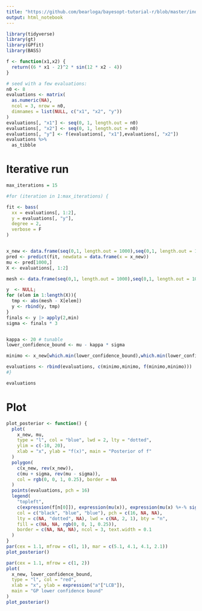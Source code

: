 ```yaml
---
title: "https://github.com/bearloga/bayesopt-tutorial-r/blob/master/index.Rmd"
output: html_notebook
---
```


```r
library(tidyverse)
library(gt)
library(GPfit)
library(BASS)
```

```r
f <- function(x1,x2) {
  return((6 * x1 - 2)^2 * sin(12 * x2 - 4))
}
```

```r
# seed with a few evaluations:
n0 <- 8
evaluations <- matrix(
  as.numeric(NA),
  ncol = 3, nrow = n0,
  dimnames = list(NULL, c("x1", "x2", "y"))
)
evaluations[, "x1"] <- seq(0, 1, length.out = n0)
evaluations[, "x2"] <- seq(0, 1, length.out = n0)
evaluations[, "y"] <- f(evaluations[, "x1"],evaluations[, "x2"]) 
evaluations %>%
  as_tibble
```

# Iterative run

```r
max_iterations = 15

#for (iteration in 1:max_iterations) {

fit <- bass(
  xx = evaluations[, 1:2],
  y = evaluations[, "y"],
  degree = 2,
  verbose = F
)


x_new <- data.frame(seq(0,1, length.out = 1000),seq(0,1, length.out = 1000))
pred <- predict(fit, newdata = data.frame(x = x_new))
mu <- pred[1000,]
X <- evaluations[, 1:2]

mesh <- data.frame(seq(0,1, length.out = 1000),seq(0,1, length.out = 1000))

y  <- NULL;
for (elem in 1:length(X)){
  tmp <- abs(mesh - X[elem])
  y <- rbind(y, tmp)
}
finals <- y |> apply(2,min)
sigma <- finals * 3


kappa <- 20 # tunable
lower_confidence_bound <- mu - kappa * sigma

minimo <- x_new[which.min(lower_confidence_bound),which.min(lower_confidence_bound)]

evaluations <- rbind(evaluations, c(minimo,minimo, f(minimo,minimo)))
#}
```

```r
evaluations
```

# Plot

```r
plot_posterior <- function() {
  plot(
    x_new, mu,
    type = "l", col = "blue", lwd = 2, lty = "dotted",
    ylim = c(-10, 20),
    xlab = "x", ylab = "f(x)", main = "Posterior of f"
  )
  polygon(
    c(x_new, rev(x_new)),
    c(mu + sigma, rev(mu - sigma)),
    col = rgb(0, 0, 1, 0.25), border = NA
  )
  points(evaluations, pch = 16)
  legend(
    "topleft",
    c(expression(f[n[0]]), expression(mu(x)), expression(mu(x) %+-% sigma(x))),
    col = c("black", "blue", "blue"), pch = c(16, NA, NA),
    lty = c(NA, "dotted", NA), lwd = c(NA, 2, 1), bty = "n",
    fill = c(NA, NA, rgb(0, 0, 1, 0.25)),
    border = c(NA, NA, NA), ncol = 3, text.width = 0.1
  )
}
par(cex = 1.1, mfrow = c(1, 1), mar = c(5.1, 4.1, 4.1, 2.1))
plot_posterior()
```


```r
par(cex = 1.1, mfrow = c(1, 2))
plot(
  x_new, lower_confidence_bound,
  type = "l", col = "red",
  xlab = "x", ylab = expression("a"["LCB"]),
  main = "GP lower confidence bound"
)
plot_posterior()
```

































